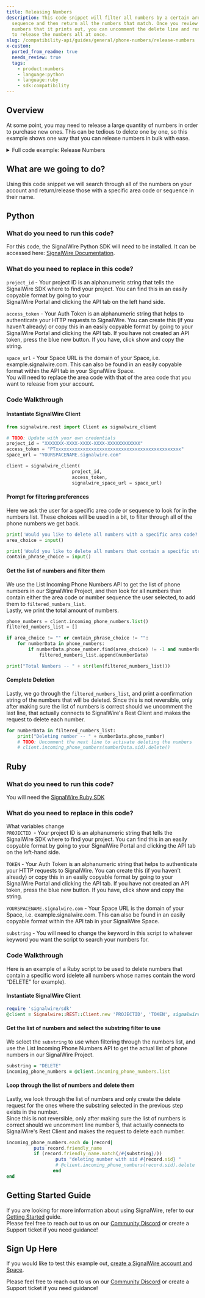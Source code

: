 ```yaml
---
title: Releasing Numbers
description: This code snippet will filter all numbers by a certain area code or
  sequence and then return all the numbers that match. Once you review the
  numbers that it prints out, you can uncomment the delete line and run it again
  to release the numbers all at once.
slug: /compatibility-api/guides/general/phone-numbers/release-numbers
x-custom:
  ported_from_readme: true
  needs_review: true
  tags:
    - product:numbers
    - language:python
    - language:ruby
    - sdk:compatibility
---
```



Overview
--------

At some point, you may need to release a large quantity of numbers in order to purchase new ones. This can be tedious to delete one by one, so this example shows one way that you can release numbers in bulk with ease.


<details>
  <summary>Full code example: Release Numbers</summary>

<Tabs>

<TabItem value="python" label="Python">

```python
from signalwire.rest import Client as signalwire_client

# TODO: Update with your own credentials
project_id = "XXXXXXX-XXXX-XXXX-XXXX-XXXXXXXXXXXX"
access_token = "PTxxxxxxxxxxxxxxxxxxxxxxxxxxxxxxxxxxxxxxxxxxxxxx"
space_url = "YOURSPACENAME.signalwire.com"

client = signalwire_client(
                        project_id, 
                        access_token, 
                        signalwire_space_url = space_url)

print('Would you like to delete all numbers with a specific area code? If so, enter it now. If not, press Enter to skip.: ')
area_choice = input()

print('Would you like to delete all numbers that contain a specific string? If so, enter it now. If not, press Enter to skip.: ')
contain_phrase_choice = input()

phone_numbers = client.incoming_phone_numbers.list()
filtered_numbers_list = []

if area_choice != "" or contain_phrase_choice != "":
    for numberData in phone_numbers:
        if numberData.phone_number.find(area_choice) != -1 and numberData.phone_number.find(contain_phrase_choice) != -1:
            filtered_numbers_list.append(numberData)

print("Total Numbers -- " + str(len(filtered_numbers_list)))
for numberData in filtered_numbers_list:
    print("Deleting number -- " + numberData.phone_number)
    # TODO: Uncomment the next line to activate deleting the numbers
    # client.incoming_phone_numbers(numberData.sid).delete()
```

</TabItem>

<TabItem value="ruby" label="Ruby">

```ruby
require 'signalwire/sdk'
@client = Signalwire::REST::Client.new 'PROJECT_ID', 'AUTH_TOKEN', signalwire_space_url: "example.signalwire.com"
substring = "DELETE"
incoming_phone_numbers = @client.incoming_phone_numbers.list
incoming_phone_numbers.each do |record|
          puts record.friendly_name
          if (record.friendly_name.match(/#{substring}/))
                  puts "deleting number with sid #{record.sid} "
                  # @client.incoming_phone_numbers(record.sid).delete
                 end
end
```

</TabItem>

</Tabs>

</details>

What are we going to do?
------------------------

Using this code snippet we will search through all of the numbers on your account and return/release those with a specific area code or sequence in their name.

Python
------

### What do you need to run this code?

For this code, the SignalWire Python SDK will need to be installed.  It can be accessed here: [SignalWire Documentation](https://docs.signalwire.com/topics/laml-api/#laml-rest-api-client-libraries-and-sdks-python).

### What do you need to replace in this code?

`project_id` - Your project ID is an alphanumeric string that tells the SignalWire SDK where to find your project. You can find this in an easily copyable format by going to your  
SignalWire Portal and clicking the API tab on the left hand side.  

`access_token` - Your Auth Token is an alphanumeric string that helps to authenticate your HTTP requests to SignalWire. You can create this (if you haven’t already) or copy this in an easily copyable format by going to your SignalWire Portal and clicking the API tab. If you have not created an API token, press the blue new button. If you have, click show and copy the string. 

`space_url` - Your Space URL is the domain of your Space, i.e. example.signalwire.com. This can also be found in an easily copyable format within the API tab in your SignalWire Space.  
You will need to replace the area code with that of the area code that you want to release from your account. 

### Code Walkthrough

#### Instantiate SignalWire Client

```python
from signalwire.rest import Client as signalwire_client

# TODO: Update with your own credentials
project_id = "XXXXXXX-XXXX-XXXX-XXXX-XXXXXXXXXXXX"
access_token = "PTxxxxxxxxxxxxxxxxxxxxxxxxxxxxxxxxxxxxxxxxxxxxxx"
space_url = "YOURSPACENAME.signalwire.com"

client = signalwire_client(
                        project_id, 
                        access_token, 
                        signalwire_space_url = space_url)
```

#### Prompt for filtering preferences

Here we ask the user for a specific area code or sequence to look for in the numbers list. These choices will be used in a bit, to filter through all of the phone numbers we get back.

```python
print('Would you like to delete all numbers with a specific area code? If so, enter it now. If not, press Enter to skip.: ')
area_choice = input()

print('Would you like to delete all numbers that contain a specific string? If so, enter it now. If not, press Enter to skip.: ')
contain_phrase_choice = input()
```

#### Get the list of numbers and filter them

We use the List Incoming Phone Numbers API to get the list of phone numbers in our SignalWire Project, and then look for all numbers than contain either the area code or number sequence the user selected, to add them to `filtered_numbers_list`.  
Lastly, we print the total amount of numbers. 

```python
phone_numbers = client.incoming_phone_numbers.list()
filtered_numbers_list = []

if area_choice != "" or contain_phrase_choice != "":
    for numberData in phone_numbers:
        if numberData.phone_number.find(area_choice) != -1 and numberData.phone_number.find(contain_phrase_choice) != -1:
            filtered_numbers_list.append(numberData)

print("Total Numbers -- " + str(len(filtered_numbers_list)))
```

#### Complete Deletion

Lastly, we go through the `filtered_numbers_list`, and print a confirmation string of the numbers that will be deleted. Since this is not reversible, only after making sure the list of numbers is correct should we uncomment the last line, that actually connects to SignalWire's Rest Client and makes the request to delete each number.

```python
for numberData in filtered_numbers_list:
    print("Deleting number -- " + numberData.phone_number)
    # TODO: Uncomment the next line to activate deleting the numbers
    # client.incoming_phone_numbers(numberData.sid).delete()
```

Ruby
----

### What do you need to run this code?

You will need the [SignalWire Ruby SDK](https://docs.signalwire.com/topics/laml-api/#laml-rest-api-client-libraries-and-sdks-ruby)

### What do you need to replace in this code?

What variables change  
`PROJECTID `- Your project ID is an alphanumeric string that tells the SignalWire SDK where to find your project. You can find this in an easily copyable format by going to your  SignalWire Portal and clicking the API tab on the left-hand side.

`TOKEN` - Your Auth Token is an alphanumeric string that helps to authenticate your HTTP requests to SignalWire. You can create this (if you haven’t already) or copy this in an easily copyable format by going to your SignalWire Portal and clicking the API tab. If you have not created an API token, press the blue new button. If you have, click show and copy the string.

`YOURSPACENAME.signalwire.com` - Your Space URL is the domain of your Space, i.e. example.signalwire.com. This can also be found in an easily copyable format within the API tab in your SignalWire Space.

`substring` - You will need to change the keyword in this script to whatever keyword you want the script to search your numbers for.

### Code Walkthrough

Here is an example of a Ruby script to be used to delete numbers that contain a specific word (delete all numbers whose names contain the word “DELETE” for example).

#### Instantiate SignalWire Client

```ruby
require 'signalwire/sdk'
@client = Signalwire::REST::Client.new 'PROJECTID', 'TOKEN', signalwire_space_url: "YOURSPACENAME.signalwire.com"
```

#### Get the list of numbers and select the substring filter to use

We select the `substring` to use when filtering through the numbers list, and use the List Incoming Phone Numbers API to get the actual list of phone numbers in our SignalWire Project.

```ruby
substring = "DELETE"
incoming_phone_numbers = @client.incoming_phone_numbers.list
```

#### Loop through the list of numbers and delete them

Lastly, we look through the list of numbers and only create the delete request for the ones where the substring selected in the previous step exists in the number.  
Since this is not reversible, only after making sure the list of numbers is correct should we uncomment line number 5, that actually connects to SignalWire's Rest Client and makes the request to delete each number.

```ruby
incoming_phone_numbers.each do |record|
          puts record.friendly_name
          if (record.friendly_name.match(/#{substring}/))
                  puts "deleting number with sid #{record.sid} "
                  # @client.incoming_phone_numbers(record.sid).delete
                 end
end
```

Getting Started Guide
---------------------

If you are looking for more information about using SignalWire, refer to our [Getting Started](/platform/dashboard/getting-started/signing-up-for-a-space) guide.  
Please feel free to reach out to us on our [Community Discord](https://discord.com/invite/F2WNYTNjuF) or create a Support ticket if you need guidance!

Sign Up Here
------------

If you would like to test this example out, [create a SignalWire account and Space](https://m.signalwire.com/signups/new?s=1).

Please feel free to reach out to us on our [Community Discord](https://discord.com/invite/F2WNYTNjuF) or create a Support ticket if you need guidance!
